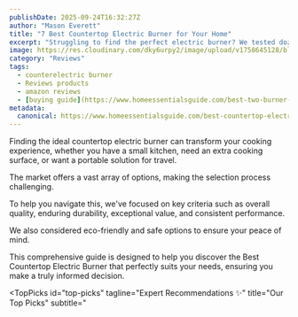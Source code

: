 ```yaml
---
publishDate: 2025-09-24T16:32:27Z
author: "Mason Everett"
title: "7 Best Countertop Electric Burner for Your Home"
excerpt: "Struggling to find the perfect electric burner? We tested dozens to bring you the top choices for quality, durability, and performance. Make an informed decision today."
image: https://res.cloudinary.com/dky6urpy2/image/upload/v1758645128/blog_image_1758645127_ju14cy.webp
category: "Reviews"
tags:
  - counterelectric burner
  - Reviews products
  - amazon reviews
  - [buying guide](https://www.homeessentialsguide.com/best-two-burner-electric-cooktop)
metadata:
  canonical: https://www.homeessentialsguide.com/best-countertop-electric-burner
---
```



<p>
  Finding the ideal countertop electric burner can transform your cooking experience, whether you have a small kitchen, need an extra cooking surface, or want a portable solution for travel.
</p>
<p>
  The market offers a vast array of options, making the selection process challenging.
</p>
<p>
  To help you navigate this, we've focused on key criteria such as overall quality, enduring durability, exceptional value, and consistent performance.
</p>
<p>
  We also considered eco-friendly and safe options to ensure your peace of mind.
</p>
<p>
  This comprehensive guide is designed to help you discover the Best Countertop Electric Burner that perfectly suits your needs, ensuring you make a truly informed decision.
</p>

<TopPicks
  id="top-picks"
  tagline="Expert Recommendations ✨"
  title="Our Top Picks"
  subtitle="